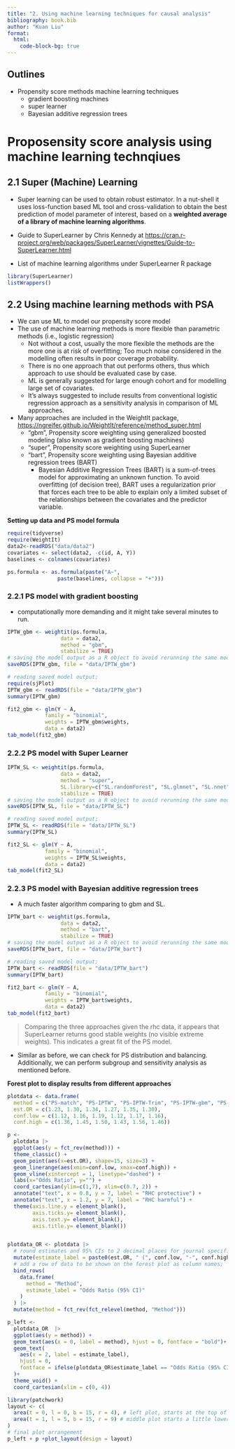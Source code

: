 ```yaml
---
title: "2. Using machine learning techniques for causal analysis"
bibliography: book.bib
author: "Kuan Liu"
format: 
  html: 
    code-block-bg: true
---
```


::: callout-tip
## Outlines
-  Propensity score methods machine learning techniques
    -  gradient boosting machines
    -  super learner
    -  Bayesian additive regression trees
:::

#  Proposensity score analysis using machine learning technqiues

##  2.1 Super (Machine) Learning

-  Super learning can be used to obtain robust estimator. In a nut-shell it uses loss-function based ML tool and cross-validation to obtain the best prediction of model parameter of interest, based on a **weighted average of a library of machine learning algorithms**.

-  Guide to SuperLearner by Chris Kennedy at [https://cran.r-project.org/web/packages/SuperLearner/vignettes/Guide-to-SuperLearner.html](https://cran.r-project.org/web/packages/SuperLearner/vignettes/Guide-to-SuperLearner.html)

-  List of machine learning algorithms under SuperLearner R package

```r
library(SuperLearner)
listWrappers()
```

##  2.2 Using machine learning methods with PSA

-  We can use ML to model our propensity score model
-  The use of machine learning methods is more flexible than parametric methods (i.e., logistic regression)
    -  Not without a cost, usually the more flexible the methods are the more one is at risk of overfitting; Too much noise considered in the modelling often results in poor coverage probability.
    -  There is no one approach that out performs others, thus which approach to use should be evaluated case by case. 
    -  ML is generally suggested for large enough cohort and for modelling large set of covariates.
    -  It's always suggested to include results from conventional logistic regression approach as a sensitivity analysis in comparison of ML approaches.


-  Many approaches are included in the WeightIt package, [https://ngreifer.github.io/WeightIt/reference/method_super.html](https://ngreifer.github.io/WeightIt/reference/method_super.html)
    -  "gbm", Propensity score weighting using generalized boosted modeling (also known as gradient boosting machines)
    -  "super", Propensity score weighting using SuperLearner
    -  "bart", Propensity score weighting using Bayesian additive regression trees (BART)
        -  Bayesian Additive Regression Trees (BART) is a sum-of-trees model for approximating an unknown function. To avoid overfitting (of decision tree), BART uses a regularization prior that forces each tree to be able to explain only a limited subset of the relationships between the covariates and the predictor variable.


**Setting up data and PS model formula**
```r
require(tidyverse)
require(WeightIt)
data2<-readRDS("data/data2")
covariates <- select(data2, -c(id, A, Y))
baselines <- colnames(covariates)

ps.formula <- as.formula(paste("A~", 
                paste(baselines, collapse = "+")))
```

### 2.2.1 PS model with gradient boosting

-  computationally more demanding and it might take several minutes to run.

```r
IPTW_gbm <- weightit(ps.formula,
                 data = data2,
                 method = "gbm",
                 stabilize = TRUE)
# saving the model output as a R object to avoid rerunning the same model;
saveRDS(IPTW_gbm, file = "data/IPTW_gbm")
```

```r
# reading saved model output;
require(sjPlot)
IPTW_gbm <- readRDS(file = "data/IPTW_gbm")
summary(IPTW_gbm)

fit2_gbm <- glm(Y ~ A, 
            family = "binomial",
            weights = IPTW_gbm$weights,
            data = data2)
tab_model(fit2_gbm)
```

### 2.2.2 PS model with Super Learner

```r
IPTW_SL <- weightit(ps.formula,
                 data = data2,
                 method = "super",
                 SL.library=c("SL.randomForest", "SL.glmnet", "SL.nnet"), 
                 stabilize = TRUE)
# saving the model output as a R object to avoid rerunning the same model;
saveRDS(IPTW_SL, file = "data/IPTW_SL")
```

```r
# reading saved model output;
IPTW_SL <- readRDS(file = "data/IPTW_SL")
summary(IPTW_SL)

fit2_SL <- glm(Y ~ A, 
            family = "binomial",
            weights = IPTW_SL$weights,
            data = data2)
tab_model(fit2_SL)
```


### 2.2.3 PS model with Bayesian additive regression trees

-  A much faster algorithm comparing to gbm and SL.

```r
IPTW_bart <- weightit(ps.formula,
                 data = data2,
                 method = "bart",
                 stabilize = TRUE)
# saving the model output as a R object to avoid rerunning the same model;
saveRDS(IPTW_bart, file = "data/IPTW_bart")
```

```r
# reading saved model output;
IPTW_bart <- readRDS(file = "data/IPTW_bart")
summary(IPTW_bart)

fit2_bart <- glm(Y ~ A, 
            family = "binomial",
            weights = IPTW_bart$weights,
            data = data2)
tab_model(fit2_bart)
```

> Comparing the three approaches given the rhc data, it appears that SuperLearner returns good stable weights (no visible extreme weights). This indicates a great fit of the PS model.

-  Similar as before, we can check for PS distribution and balancing. Additionally, we can perform subgroup and sensitivity analysis as mentioned before.

**Forest plot to display results from different approaches**

```r
plotdata <- data.frame(
  method = c("PS-match", "PS-IPTW", "PS-IPTW-Trim", "PS-IPTW-gbm", "PS-IPTW-SL", "PS-IPTW-bart"),  
  est.OR = c(1.23, 1.30, 1.34, 1.27, 1.35, 1.30),
  conf.low = c(1.12, 1.16, 1.19, 1.12, 1.17, 1.16),
  conf.high = c(1.36, 1.45, 1.50, 1.43, 1.56, 1.46))

p <- 
  plotdata |>
  ggplot(aes(y = fct_rev(method))) + 
  theme_classic() +
  geom_point(aes(x=est.OR), shape=15, size=3) +
  geom_linerange(aes(xmin=conf.low, xmax=conf.high)) +
  geom_vline(xintercept = 1, linetype="dashed") +
  labs(x="Odds Ratio", y="") +
  coord_cartesian(ylim=c(1,7), xlim=c(0.7, 2)) +
  annotate("text", x = 0.8, y = 7, label = "RHC protective") +
  annotate("text", x = 1.2, y = 7, label = "RHC harmful") + 
  theme(axis.line.y = element_blank(),
        axis.ticks.y= element_blank(),
        axis.text.y= element_blank(),
        axis.title.y= element_blank())


plotdata_OR <- plotdata |>
  # round estimates and 95% CIs to 2 decimal places for journal specifications
  mutate(estimate_label = paste0(est.OR, " (", conf.low, "-", conf.high, ")"))  |>
  # add a row of data to be shown on the forest plot as column names;
  bind_rows(
    data.frame(
      method = "Method",
      estimate_label = "Odds Ratio (95% CI)"
    )
  ) |>
  mutate(method = fct_rev(fct_relevel(method, "Method")))

p_left <-
  plotdata_OR  |>
  ggplot(aes(y = method)) +
  geom_text(aes(x = 0, label = method), hjust = 0, fontface = "bold")+
  geom_text(
    aes(x = 2, label = estimate_label),
    hjust = 0,
    fontface = ifelse(plotdata_OR$estimate_label == "Odds Ratio (95% CI)", "bold", "plain")
  )+
  theme_void() +
  coord_cartesian(xlim = c(0, 4))

library(patchwork)
layout <- c(
  area(t = 0, l = 0, b = 15, r = 4), # left plot, starts at the top of the page (0) and goes 30 units down and 3 units to the right
  area(t = 1, l = 5, b = 15, r = 9) # middle plot starts a little lower (t=1) because there's no title. starts 1 unit right of the left plot (l=4, whereas left plot is r=3), goes to the bottom of the page (30 units), and 6 units further over from the left plot (r=9 whereas left plot is r=3)
)
# final plot arrangement
p_left + p +plot_layout(design = layout)

```




